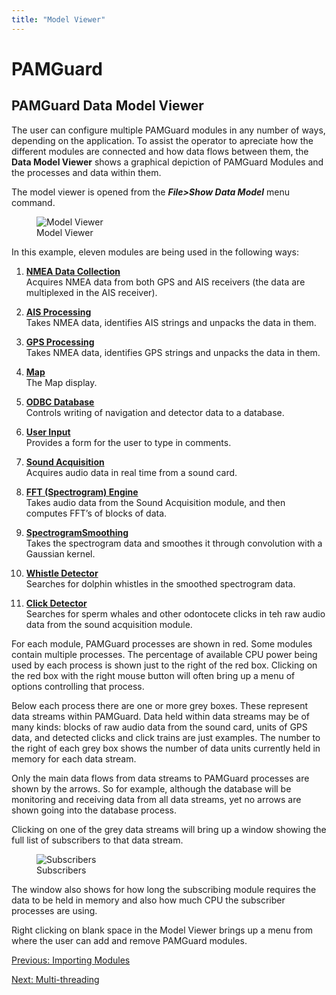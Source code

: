 ```yaml
---
title: "Model Viewer"
---
```

PAMGuard
========

PAMGuard Data Model Viewer
--------------------------

  
The user can configure multiple PAMGuard modules in any number of ways, depending on the application. To assist the operator to apreciate how the different modules are connected and how data flows between them, the **Data Model Viewer** shows a graphical depiction of PAMGuard Modules and the processes and data within them.

The model viewer is opened from the _**File>Show Data Model**_ menu command.

![Model Viewer](images/ModelViewer.png)

  

In this example, eleven modules are being used in the following ways:

1.  **[NMEA Data Collection](../../../mapping/NMEA/docs/configuringNMEADataSource.html)**  
    Acquires NMEA data from both GPS and AIS receivers (the data are multiplexed in the AIS receiver).
    
2.  **[AIS Processing](../../../mapping/AIS/docs/AISOverview.html)**  
    Takes NMEA data, identifies AIS strings and unpacks the data in them.
    
3.  **[GPS Processing](../../../mapping/NMEA/docs/ConfiguringGPS.html)**  
    Takes NMEA data, identifies GPS strings and unpacks the data in them.
    
4.  **[Map](../../../mapping/mapHelp/docs/overview.html)**  
    The Map display.
    
5.  **[ODBC Database](../../../utilities/generalDatabaseHelp/docs/database_database.html)**  
    Controls writing of navigation and detector data to a database.
    
6.  **[User Input](../../../utilities/userInputHelp/docs/userInput.html)**  
    Provides a form for the user to type in comments.
    
7.  **[Sound Acquisition](../../../sound_processing/AcquisitionHelp/docs/AcquisitionOverview.html)**  
    Acquires audio data in real time from a sound card.
    
8.  **[FFT (Spectrogram) Engine](../../../sound_processing/fftManagerHelp/docs/FFTEngine_Overview.html)**  
    Takes audio data from the Sound Acquisition module, and then computes FFT's of blocks of data.
    
9.  **[SpectrogramSmoothing](../../../sound_processing/SpectrogramSmoothing/docs/SpectrogramSmoothing.html)**  
    Takes the spectrogram data and smoothes it through convolution with a Gaussian kernel.
    
10.  **[Whistle Detector](../../../detectors/whistleDetectorHelp/docs/whistleDetector_Overview.html)**  
    Searches for dolphin whistles in the smoothed spectrogram data.
    
11.  **[Click Detector](../../../detectors/clickDetectorHelp/docs/ClickDetector_clickDetector.html)**  
    Searches for sperm whales and other odontocete clicks in teh raw audio data from the sound acquisition module.
    

For each module, PAMGuard processes are shown in red. Some modules contain multiple processes. The percentage of available CPU power being used by each process is shown just to the right of the red box. Clicking on the red box with the right mouse button will often bring up a menu of options controlling that process.

Below each process there are one or more grey boxes. These represent data streams within PAMGuard. Data held within data streams may be of many kinds: blocks of raw audio data from the sound card, units of GPS data, and detected clicks and click trains are just examples. The number to the right of each grey box shows the number of data units currently held in memory for each data stream.

Only the main data flows from data streams to PAMGuard processes are shown by the arrows. So for example, although the database will be monitoring and receiving data from all data streams, yet no arrows are shown going into the database process.

Clicking on one of the grey data streams will bring up a window showing the full list of subscribers to that data stream.

![Subscribers](images/Observers.png)

  

The window also shows for how long the subscribing module requires the data to be held in memory and also how much CPU the subscriber processes are using.

Right clicking on blank space in the Model Viewer brings up a menu from where the user can add and remove PAMGuard modules.

  

[Previous: Importing Modules](ImportingModules.html)

[Next: Multi-threading](multithreading.html)
